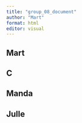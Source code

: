 ```yaml
---
title: "group_08_document"
author: "Mart"
format: html
editor: visual
---
```


## Mart

## C

## Manda

## Julle
